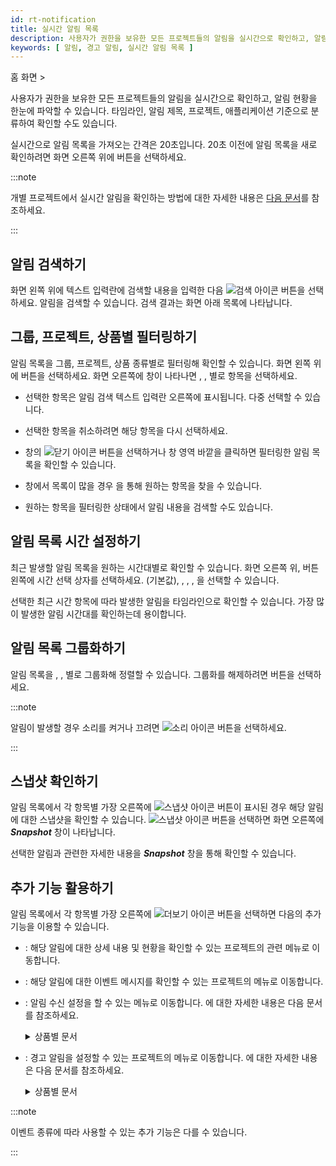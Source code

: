 ```yaml
---
id: rt-notification
title: 실시간 알림 목록
description: 사용자가 권한을 보유한 모든 프로젝트들의 알림을 실시간으로 확인하고, 알림 현황을 한눈에 파악할 수 있습니다.
keywords: [ 알림, 경고 알림, 실시간 알림 목록 ]
---
```


홈 화면 &gt; <Cmdname sid="side_integratedRealtimeAlert" className="uitext" />

<ImgLang img='rt-notification.png' desc='실시간 알림 목록' />

사용자가 권한을 보유한 모든 프로젝트들의 알림을 실시간으로 확인하고, 알림 현황을 한눈에 파악할 수 있습니다. 타임라인, 알림 제목, 프로젝트, 애플리케이션 기준으로 분류하여 확인할 수도 있습니다.

실시간으로 알림 목록을 가져오는 간격은 20초입니다. 20초 이전에 알림 목록을 새로 확인하려면 화면 오른쪽 위에 <Cmdname sid="refresh" className="uitext" /> 버튼을 선택하세요.

:::note

개별 프로젝트에서 실시간 알림을 확인하는 방법에 대한 자세한 내용은 [다음 문서](../java/real-time-notification)를 참조하세요.

:::

## 알림 검색하기

화면 왼쪽 위에 텍스트 입력란에 검색할 내용을 입력한 다음 ![검색 아이콘](/img/ico-search.svg) 버튼을 선택하세요. 알림을 검색할 수 있습니다. 검색 결과는 화면 아래 목록에 나타납니다.

## 그룹, 프로젝트, 상품별 필터링하기

알림 목록을 그룹, 프로젝트, 상품 종류별로 필터링해 확인할 수 있습니다. 화면 왼쪽 위에 <Cmdname sid="project" className="uitext" /> 버튼을 선택하세요. 화면 오른쪽에 <Cmdname sid="project" className="uitext" /> 창이 나타나면 <Cmdname sid="group" className="uitext" />, <Cmdname sid="project" className="uitext" />, <Cmdname sid="productType" className="uitext" /> 별로 항목을 선택하세요.

<ImgLang img='rt-notification-filter.png' desc='알림 필터링' />

* 선택한 항목은 알림 검색 텍스트 입력란 오른쪽에 표시됩니다. 다중 선택할 수 있습니다.

* 선택한 항목을 취소하려면 해당 항목을 다시 선택하세요.

* <Cmdname sid="project" className="uitext" /> 창의 ![닫기 아이콘](/img/ico-close.svg) 버튼을 선택하거나 <Cmdname sid="project" className="uitext" /> 창 영역 바깥을 클릭하면 필터링한 알림 목록을 확인할 수 있습니다.

* <Cmdname sid="project" className="uitext" /> 창에서 목록이 많을 경우 <Cmdname sid="search" className="uitext" />을 통해 원하는 항목을 찾을 수 있습니다.

* 원하는 항목을 필터링한 상태에서 알림 내용을 검색할 수도 있습니다.

## 알림 목록 시간 설정하기

최근 발생할 알림 목록을 원하는 시간대별로 확인할 수 있습니다. 화면 오른쪽 위, <Cmdname sid="refresh" className="uitext" /> 버튼 왼쪽에 시간 선택 상자를 선택하세요. <Cmdname sid="select_1_hour" className="uitext" />(기본값), <Cmdname sid="select_3_hour" className="uitext" />, <Cmdname sid="select_6_hour" className="uitext" />, <Cmdname sid="select_12_hour" className="uitext" />, <Cmdname sid="select_1_day" className="uitext" />을 선택할 수 있습니다.

선택한 최근 시간 항목에 따라 발생한 알림을 타임라인으로 확인할 수 있습니다. 가장 많이 발생한 알림 시간대를 확인하는데 용이합니다.

## 알림 목록 그룹화하기

<ImgLang img='rt-notification-grouping.png' desc='알림 그룹화' />

알림 목록을 <Cmdname sid="title" className="uitext" />, <Cmdname sid="project" className="uitext" />, <Cmdname sid="application" className="uitext" />별로 그룹화해 정렬할 수 있습니다. 그룹화를 해제하려면 <Cmdname sid="timeline" className="uitext" /> 버튼을 선택하세요.

:::note

알림이 발생할 경우 소리를 켜거나 끄려면 ![소리 아이콘](/img/ico-noti-sound.svg) 버튼을 선택하세요.

:::

## 스냅샷 확인하기

<ImgLang img='rt-notification-snapshot.png' desc='스냅샷' />

알림 목록에서 각 항목별 가장 오른쪽에 ![스냅샷 아이콘](/img/ico-detail.svg) 버튼이 표시된 경우 해당 알림에 대한 스냅샷을 확인할 수 있습니다. ![스냅샷 아이콘](/img/ico-detail.svg) 버튼을 선택하면 화면 오른쪽에 ***Snapshot*** 창이 나타납니다.

선택한 알림과 관련한 자세한 내용을 ***Snapshot*** 창을 통해 확인할 수 있습니다.

## 추가 기능 활용하기

알림 목록에서 각 항목별 가장 오른쪽에 ![더보기 아이콘](/img/ico-more.svg) 버튼을 선택하면 다음의 추가 기능을 이용할 수 있습니다.

* <Cmdname sid="detail" className="uitext" />: 해당 알림에 대한 상세 내용 및 현황을 확인할 수 있는 프로젝트의 관련 메뉴로 이동합니다.

* <Cmdname sid="event_history" className="uitext" />: 해당 알림에 대한 이벤트 메시지를 확인할 수 있는 프로젝트의 <Cmdname sid="side_eventHistory" className="uitext" /> 메뉴로 이동합니다.

* <Cmdname sid="receive_settings" className="uitext" />: 알림 수신 설정을 할 수 있는 <Cmdname sid="side_eventNoti" className="uitext" /> 메뉴로 이동합니다. <Cmdname sid="side_eventNoti" className="uitext" />에 대한 자세한 내용은 다음 문서를 참조하세요.

  <details>
  <summary>상품별 문서</summary>

  * 애플리케이션 모니터링 > [경고 알림 수신 설정](../java/set-receive-event)
  * 서버 모니터링 > [경고 알림 수신 설정](../server/set-receive-event)
  * 데이터베이스 모니터링 > [경고 알림 수신 설정](../mysql/set-receive-event)
  * 쿠버네티스 모니터링 > [경고 알림 수신 설정](../kubernetes/set-receive-event)
  * Amazon ECS > [경고 알림 수신 설정](../amazon-ecs/set-receive-event)
  * Amazon CloudWatch > [경고 알림 수신 설정](../amazon-cloudwatch/set-receive-event)
  * Azure Monitor > [경고 알림 수신 설정](../azure/set-receive-event)
  * Naver Cloud Monitoring > [경고 알림 수신 설정](../ncloud/set-receive-event)
  * Oracle Cloud Monitor > [경고 알림 수신 설정](../oracle-cloud/set-receive-event)
  
  </details>

* <Cmdname sid="sms_alert_rules" className="uitext" />: 경고 알림을 설정할 수 있는 프로젝트의 <Cmdname sid="side_eventSetting" className="uitext" /> 메뉴로 이동합니다. <Cmdname sid="side_eventSetting" className="uitext" />에 대한 자세한 내용은 다음 문서를 참조하세요.

  <details>
  <summary>상품별 문서</summary>

  * [애플리케이션 경고 알림](../java/apm-set-notice)
  * [서버 경고 알림](../server/set-notice)
  * [데이터베이스 경고 알림](../mysql/set-notice)
  * [컨테이너 경고 알림](../kubernetes/set-notice)
  * [로그 알림 설정하기](../log/set-notice)
  * Amazon ECS > [메트릭스 경고 알림](../amazon-ecs/metric-warning-notice)
  * Amazon CloudWatch > [메트릭스 경고 알림](../amazon-cloudwatch/metric-warning-notice)
  * Azure Monitor > [메트릭스 경고 알림](../azure/metric-warning-notice)
  * Naver Cloud Monitoring > [메트릭스 경고 알림](../ncloud/metric-warning-notice)
  * Oracle Cloud Monitor > [메트릭스 경고 알림](../oracle-cloud/metric-warning-notice)
  
  </details>

:::note

이벤트 종류에 따라 사용할 수 있는 추가 기능은 다를 수 있습니다.

:::